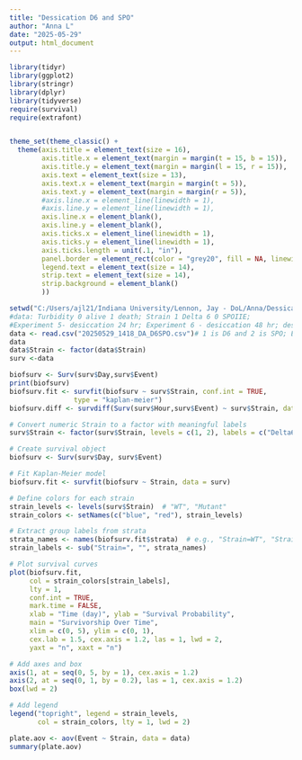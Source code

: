 ```yaml
---
title: "Dessication D6 and SPO"
author: "Anna L"
date: "2025-05-29"
output: html_document
---
```


```r
library(tidyr)
library(ggplot2)
library(stringr)
library(dplyr)
library(tidyverse)
require(survival)
require(extrafont)


theme_set(theme_classic() +
  theme(axis.title = element_text(size = 16),
        axis.title.x = element_text(margin = margin(t = 15, b = 15)),
        axis.title.y = element_text(margin = margin(l = 15, r = 15)),
        axis.text = element_text(size = 13),
        axis.text.x = element_text(margin = margin(t = 5)),
        axis.text.y = element_text(margin = margin(r = 5)),
        #axis.line.x = element_line(linewidth = 1),
        #axis.line.y = element_line(linewidth = 1),
        axis.line.x = element_blank(),
        axis.line.y = element_blank(),
        axis.ticks.x = element_line(linewidth = 1),
        axis.ticks.y = element_line(linewidth = 1),
        axis.ticks.length = unit(.1, "in"),
        panel.border = element_rect(color = "grey20", fill = NA, linewidth = 1.5),
        legend.text = element_text(size = 14),
        strip.text = element_text(size = 14),
        strip.background = element_blank()
        ))
```

```r
setwd("C:/Users/ajl21/Indiana University/Lennon, Jay - DoL/Anna/Dessication_assay/Survivorship")
#data: Turbidity 0 alive 1 death; Strain 1 Delta 6 0 SPOIIE; 
#Experiment 5- desiccation 24 hr; Experiment 6 - desiccation 48 hr; desiccation 7 - 4 hours 
data <- read.csv("20250529_1418_DA_D6SPO.csv")# 1 is D6 and 2 is SPO; Event - 0 if lived 1 if died
data
data$Strain <- factor(data$Strain) 
surv <-data


```

```r
biofsurv <- Surv(surv$Day,surv$Event)
print(biofsurv)
biofsurv.fit <- survfit(biofsurv ~ surv$Strain, conf.int = TRUE, 
                type = "kaplan-meier")
biofsurv.diff <- survdiff(Surv(surv$Hour,surv$Event) ~ surv$Strain, data = surv)
```

```r
# Convert numeric Strain to a factor with meaningful labels
surv$Strain <- factor(surv$Strain, levels = c(1, 2), labels = c("Delta6", "SPOIIE"))

# Create survival object
biofsurv <- Surv(surv$Day, surv$Event)

# Fit Kaplan-Meier model
biofsurv.fit <- survfit(biofsurv ~ Strain, data = surv)

# Define colors for each strain
strain_levels <- levels(surv$Strain)  # "WT", "Mutant"
strain_colors <- setNames(c("blue", "red"), strain_levels)

# Extract group labels from strata
strata_names <- names(biofsurv.fit$strata)  # e.g., "Strain=WT", "Strain=Mutant"
strain_labels <- sub("Strain=", "", strata_names)

# Plot survival curves
plot(biofsurv.fit,
     col = strain_colors[strain_labels],
     lty = 1,
     conf.int = TRUE,
     mark.time = FALSE,
     xlab = "Time (day)", ylab = "Survival Probability",
     main = "Survivorship Over Time",
     xlim = c(0, 5), ylim = c(0, 1),
     cex.lab = 1.5, cex.axis = 1.2, las = 1, lwd = 2,
     yaxt = "n", xaxt = "n")

# Add axes and box
axis(1, at = seq(0, 5, by = 1), cex.axis = 1.2)
axis(2, at = seq(0, 1, by = 0.2), las = 1, cex.axis = 1.2)
box(lwd = 2)

# Add legend
legend("topright", legend = strain_levels,
       col = strain_colors, lty = 1, lwd = 2)


```

```r
plate.aov <- aov(Event ~ Strain, data = data)
summary(plate.aov)


```